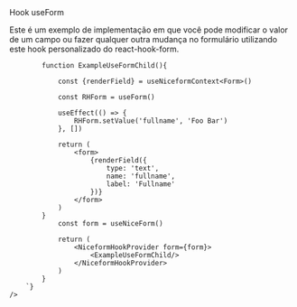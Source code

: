 
<div className="subheading" id='basicExample'>
    Hook useForm
</div>
<p>
    Este é um exemplo de implementação em que você pode modificar o valor de um campo 
    ou fazer qualquer outra mudança no formulário utilizando este hook personalizado do react-hook-form.
</p>
<div className='canvas-code'>
    <div className='wrap-code center'>
        <components.ExampleUseForm/>
    </div>
    <Source
        language='tsx'
        dark
        format={true}
        code={`

            function ExampleUseFormChild(){

                const {renderField} = useNiceformContext<Form>()

                const RHForm = useForm()

                useEffect(() => {
                    RHForm.setValue('fullname', 'Foo Bar')
                }, [])

                return (
                    <form>
                        {renderField({
                            type: 'text',
                            name: 'fullname',
                            label: 'Fullname'
                        })}
                    </form>
                )
            }
                const form = useNiceForm()

                return (
                    <NiceformHookProvider form={form}>
                        <ExampleUseFormChild/>
                    </NiceformHookProvider>
                )
            }
        `}
    />
</div>
